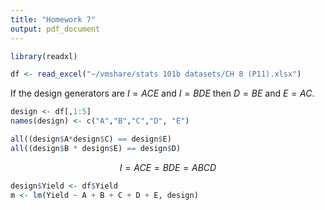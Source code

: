 ```yaml
---
title: "Homework 7"
output: pdf_document
---
```


\begin{center}
Earle Aguilar \\
804501476 \\
2017-02-24
\end{center}



```r
library(readxl)

```

\section{7.21}
\section{8.11}
```r
df <- read_excel("~/vmshare/stats 101b datasets/CH 8 (P11).xlsx")

```
\subsection{a}
If the design generators are $I=ACE$ and $I=BDE$ then $D=BE$ and $E=AC$.

```r
design <- df[,1:5]
names(design) <- c("A","B","C","D", "E")

all((design$A*design$C) == design$E)
all((design$B * design$E) == design$D)
```

\subsection{b}

\textbf{Complete Defining Relation:} $$I = ACE = BDE = ABCD$$


\begin{center}
\begin{tabular}{| l | l | l | l | l | l | l |}
  \hline
    $A$ & $A*ACE =CE$    & $A*BDE =ABDE$ & $A*ABCD=CBD$ \\ \hline
    $B$ & $B*ACE = ABCE$ & $B*BDE = DE$  & $B*ABCD= ACD$  \\ \hline
    $C$ & $C*ACE =AE$    & $C*BDE =BCDE$ & $C*ABCD=ABD$ \\ \hline
    $D$ & $D*ACE =ACDE$  & $D*BDE =BE$   & $D*ABCD=ACB$ \\ \hline
    $E$ & $E*ACE = AC$   & $E*BDE = BD$  & $E*ABCD= ABCDE$ \\ \hline
    $AB$& $AB*ACE=BCE$   & $AB*BDE = ADE$& $AB*ABCD=CD$ \\ \hline
    $AD$& $AD*ACE=CDE$   & $AD*BDE=ABE$  & $AD*ABCD=BC$ \\ \hline
\end{tabular} 
\end{center}

\subsection{c}
```r
design$Yield <- df$Yield
m <- lm(Yield ~ A + B + C + D + E, design)
```
\subsection{d}
\subsection{e}

\section{8.23}
\section{8.37}
\section{8.39}
\section{8.48}